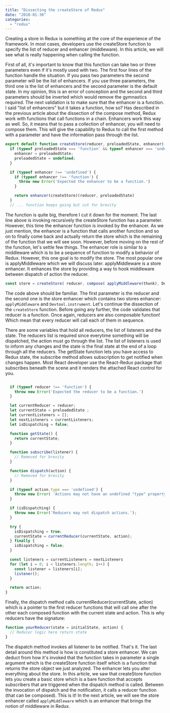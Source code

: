 ```yaml
---
title: "Dissecting the createStore of Redux"
date: "2018-01-30"
categories: 
  - "redux"
---
```


Creating a store in Redux is something at the core of the experience of the framework. In most cases, developers use the createStore function to specify the list of reducer and enhancer (middleware). In this article, we will see what is really happening when calling the function.

First of all, it's important to know that this function can take two or three parameters even if it's mostly used with two. The first four lines of the function handle the situation. If you pass two parameters the second parameter will be the list of enhancers. If you use three parameters, the third one is the list of enhancers and the second parameter is the default state. In my opinion, this is an error of conception and the second and third parameters should be inverted which would remove the gymnastics required. The next validation is to make sure that the enhancer is a function. I said "list of enhancers" but it takes a function, how so? Has described in the previous article about the dissection of the compose method, Redux work with functions that call functions in a chain. Enhancers work this way as well. So, it means that to pass a collection of enhancer, you will need to compose them. This will give the capability to Redux to call the first method with a parameter and have the information pass through the list.

```typescript
export default function createStore(reducer, preloadedState, enhancer) { 
  if (typeof preloadedState === 'function' && typeof enhancer === 'undefined') { 
    enhancer = preloadedState;
    preloadedState = undefined;
  }

  if (typeof enhancer !== 'undefined') { 
    if (typeof enhancer !== 'function') { 
      throw new Error('Expected the enhancer to be a function.') 
    }

    return enhancer(createStore)(reducer, preloadedState) 
  } 
  // ... function keeps going but cut for brevity 
``` 


The function is quite big, therefore I cut it down for the moment. The last line above is invoking recursively the createStore function has a parameter. However, this time the enhancer function is invoked by the enhancer. As we just mention, the enhancer is a function that calls another function and so on to finally come back and actually return the store which is the remaining of the function that we will see soon. However, before moving on the rest of the function, let's settle few things. The enhancer role is similar to a middleware which is to be a sequence of function to modify a behavior of Redux. However, this one goal is to modify the store. The most popular one is applyMiddleware which we will discuss later. applyMiddleware is a store enhancer. It enhances the store by providing a way to hook middleware between dispatch of action the reducer.

```typescript
const store = createStore( reducer, compose( applyMiddleware(thunk), DevTools.instrument() ) ) 
``` 


The code above should be familiar. The first parameter is the reducer and the second one is the store enhancer which contains two stores enhancer: `applyMiddleware` and `Devtool.instrument`. 
Let's continue the dissection of the `createStore` function. Before going any further, the code validates that reducer is a function. Once again, reducers are also composable function! Which mean that every reducer will call each of them in sequence. 

There are some variables that hold all reducers, the list of listeners and the state. The reducers list is required since everytime something will be dispatched, the action must go through the list. The list of listeners is used to inform any changes and the state is the final state at the end of a loop through all the reducers. 
The getState function lets you have access to Redux state, the subscribe method allows subscription to get notified when changes happen. Most React developer use the React-Redux package that subscribes beneath the scene and it renders the attached React control for you. 

```typescript

  if (typeof reducer !== 'function') { 
    throw new Error('Expected the reducer to be a function.') 
  }

  let currentReducer = reducer;
  let currentState = preloadedState ;
  let currentListeners = [];
  let nextListeners = currentListeners;
  let isDispatching = false;

  function getState() { 
    return currentState; 
  }

  function subscribe(listener) { 
    // Removed for brevity 
  }

  function dispatch(action) { 
    // Removed for brevity 
  }

  if (typeof action.type === 'undefined') { 
    throw new Error( 'Actions may not have an undefined "type" property. ' + 'Have you misspelled a constant?' );
  }

  if (isDispatching) { 
    throw new Error('Reducers may not dispatch actions.');
  }

  try { 
    isDispatching = true;
    currentState = currentReducer(currentState, action);
  } finally { 
    isDispatching = false;
  }

  const listeners = currentListeners = nextListeners 
  for (let i = 0; i < listeners.length; i++) { 
    const listener = listeners[i];
    listener(); 
  }

  return action;
} 
``` 


Finally, the dispatch method calls currentReducer(currentState, action) which is a pointer to the first reducer functions that will call one after the other each composed function with the current state and action. This is why reducers have the signature:

```typescript
function yourReducer(state = initialState, action) { 
  // Reducer logic here return state 
} 
``` 


The dispatch method invokes all listener to be notified. That's it. The last detail around this method is how is constituted a store enhancer. We can deduct from how it's invoked that the function takes in parameter a single argument which is the createStore function itself which is a function that returns the store object we just analyzed. The enhancer lets you alter everything about the store. In this article, we saw that createStore function lets you create a basic store which is a bare function that accepts subscribers that are triggered when the dispatch method is called. Between the invocation of dispatch and the notification, it calls a reducer function (that can be composed). This is it! In the next article, we will see the store enhancer called `applyMiddleware` which is an enhancer that brings the notion of middleware in Redux.
